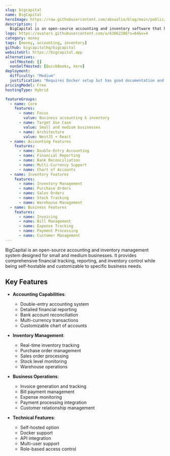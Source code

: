 ```yaml
---
slug: bigcapital
name: BigCapital
heroImage: https://raw.githubusercontent.com/abouolia/blog/main/public/screenshot-2.png
description: |
  BigCapital is an open-source accounting and inventory software that helps businesses manage their finances, automate accounting processes, and generate intelligent financial reports for better decision-making.
logo: https://avatars.githubusercontent.com/u/63662386?s=64&v=4
category: money
tags: [money, accounting, inventory]
github: bigcapitalhq/bigcapital
websiteUrl: https://bigcapital.app
alternatives:
  selfHosted: []
  nonSelfHosted: [QuickBooks, Xero]
deployment:
  difficulty: "Medium"
  justification: "Requires Docker setup but has good documentation and deployment guides."
pricingModel: Free
hostingType: Hybrid

featureGroups:
  - name: Core
    features:
      - name: Focus
        value: Business accounting & inventory
      - name: Target Use Case
        value: Small and medium businesses
      - name: Architecture
        value: NestJS + React
  - name: Accounting Features
    features:
      - name: Double-Entry Accounting
      - name: Financial Reporting
      - name: Bank Reconciliation
      - name: Multi-Currency Support
      - name: Chart of Accounts
  - name: Inventory Features
    features:
      - name: Inventory Management
      - name: Purchase Orders
      - name: Sales Orders
      - name: Stock Tracking
      - name: Warehouse Management
  - name: Business Features
    features:
      - name: Invoicing
      - name: Bill Management
      - name: Expense Tracking
      - name: Payment Processing
      - name: Customer Management
---
```


BigCapital is an open-source accounting and inventory management system designed for small and medium businesses. It provides comprehensive financial tracking, reporting, and inventory control while being self-hostable and customizable to specific business needs.

## Key Features

- **Accounting Capabilities**:

  - Double-entry accounting system
  - Detailed financial reporting
  - Bank account reconciliation
  - Multi-currency transactions
  - Customizable chart of accounts

- **Inventory Management**:

  - Real-time inventory tracking
  - Purchase order management
  - Sales order processing
  - Stock level monitoring
  - Warehouse operations

- **Business Operations**:

  - Invoice generation and tracking
  - Bill payment management
  - Expense monitoring
  - Payment processing integration
  - Customer relationship management

- **Technical Features**:
  - Self-hosted option
  - Docker support
  - API integration
  - Multi-user support
  - Role-based access control
